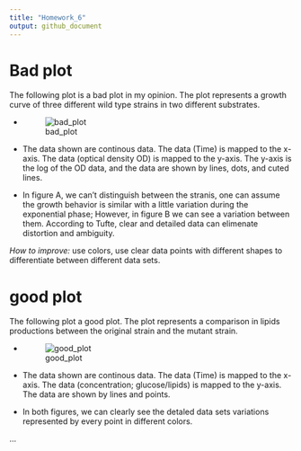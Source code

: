 ```yaml
---
title: "Homework_6"
output: github_document
---
```




# Bad plot

The following plot is a bad plot in my opinion. The plot represents a growth curve of three different wild type strains in two different substrates.


- ![bad_plot](/Users/AliAbdulaziz/Desktop/UTK/Fall2021/MICR575/MICR_575/bad_plot.png)


- The data shown are continous data. The data (Time) is mapped to the x-axis. The data (optical density OD) is mapped to the y-axis. The y-axis is the log of the OD data, and the data are shown by lines, dots, and cuted lines.

- In figure A, we can't distinguish between the stranis, one can assume the growth behavior is similar with a little variation during the exponential phase; However, in figure B we can see a variation between them. According to Tufte, clear and detailed data can elimenate distortion and ambiguity.

_How to improve:_ use colors, use clear data points with different shapes to differentiate between different data sets.




# good plot

The following plot a good plot. The plot represents a comparison in lipids productions between the original strain and the mutant strain. 


- ![good_plot](/Users/AliAbdulaziz/Desktop/UTK/Fall2021/MICR575/MICR_575/good_plot.png)


- The data shown are continous data. The data (Time) is mapped to the x-axis. The data (concentration; glucose/lipids) is mapped to the y-axis. The data are shown by lines and points.

- In both figures, we can clearly see the detaled data sets variations represented by every point in different colors.

...
